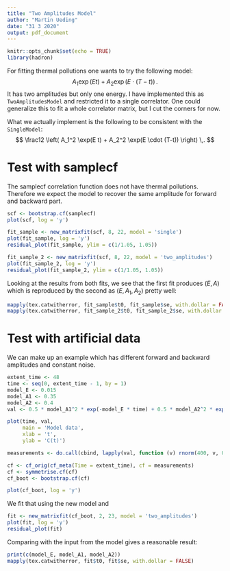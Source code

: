 ```yaml
---
title: "Two Amplitudes Model"
author: "Martin Ueding"
date: "31 3 2020"
output: pdf_document
---
```


```r
knitr::opts_chunk$set(echo = TRUE)
library(hadron)
```

For fitting thermal pollutions one wants to try the following model:
$$
  A_1 \exp(E t) + A_2 \exp(E \cdot (T-t)) \,.
$$
It has two amplitudes but only one energy. I have implemented this as `TwoAmplitudesModel` and restricted it to a single correlator. One could generalize this to fit a whole correlator matrix, but I cut the corners for now.

What we actually implement is the following to be consistent with the `SingleModel`:
$$
  \frac12 \left( A_1^2 \exp(E t) + A_2^2 \exp(E \cdot (T-t)) \right) \,.
$$

# Test with samplecf

The samplecf correlation function does not have thermal pollutions. Therefore we expect the model to recover the same amplitude for forward and backward part.

```r
scf <- bootstrap.cf(samplecf)
plot(scf, log = 'y')
```

```r
fit_sample <- new_matrixfit(scf, 8, 22, model = 'single')
plot(fit_sample, log = 'y')
residual_plot(fit_sample, ylim = c(1/1.05, 1.05))
```

```r
fit_sample_2 <- new_matrixfit(scf, 8, 22, model = 'two_amplitudes')
plot(fit_sample_2, log = 'y')
residual_plot(fit_sample_2, ylim = c(1/1.05, 1.05))
```

Looking at the results from both fits, we see that the first fit produces $(E, A)$ which is reproduced by the second as $(E, A_1, A_2)$ pretty well:

```r
mapply(tex.catwitherror, fit_sample$t0, fit_sample$se, with.dollar = FALSE)
mapply(tex.catwitherror, fit_sample_2$t0, fit_sample_2$se, with.dollar = FALSE)
```

# Test with artificial data

We can make up an example which has different forward and backward amplitudes and constant noise.

```r
extent_time <- 48
time <- seq(0, extent_time - 1, by = 1)
model_E <- 0.015
model_A1 <- 0.35
model_A2 <- 0.4
val <- 0.5 * model_A1^2 * exp(-model_E * time) + 0.5 * model_A2^2 * exp(-model_E * (extent_time - time))
```

```r
plot(time, val,
     main = 'Model data',
     xlab = 't',
     ylab = 'C(t)')
```

```r
measurements <- do.call(cbind, lapply(val, function (v) rnorm(400, v, 0.01)))

cf <- cf_orig(cf_meta(Time = extent_time), cf = measurements)
cf <- symmetrise.cf(cf)
cf_boot <- bootstrap.cf(cf)

plot(cf_boot, log = 'y')
```

We fit that using the new model and 

```r
fit <- new_matrixfit(cf_boot, 2, 23, model = 'two_amplitudes')
plot(fit, log = 'y')
residual_plot(fit)
```

Comparing with the input from the model gives a reasonable result:

```r
print(c(model_E, model_A1, model_A2))
mapply(tex.catwitherror, fit$t0, fit$se, with.dollar = FALSE)
```

